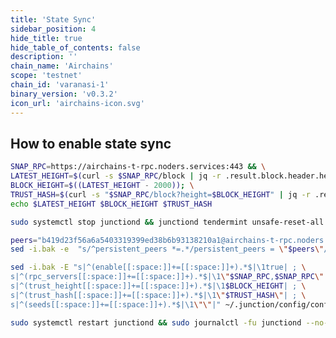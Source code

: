 ```yaml
---
title: 'State Sync'
sidebar_position: 4
hide_title: true
hide_table_of_contents: false
description: ''
chain_name: 'Airchains'
scope: 'testnet'
chain_id: 'varanasi-1'
binary_version: 'v0.3.2'
icon_url: 'airchains-icon.svg'
---
```



<PageTitle
  iconUrl="img/airchains-icon.svg"
  title="Airchains State Sync"
  chainId="varanasi-1"
  version="v0.3.2"
/>

## How to enable state sync

```bash
SNAP_RPC=https://airchains-t-rpc.noders.services:443 && \
LATEST_HEIGHT=$(curl -s $SNAP_RPC/block | jq -r .result.block.header.height); \
BLOCK_HEIGHT=$((LATEST_HEIGHT - 2000)); \
TRUST_HASH=$(curl -s "$SNAP_RPC/block?height=$BLOCK_HEIGHT" | jq -r .result.block_id.hash) && \
echo $LATEST_HEIGHT $BLOCK_HEIGHT $TRUST_HASH
```

```bash
sudo systemctl stop junctiond && junctiond tendermint unsafe-reset-all --home ~/.junction --keep-addr-book
```

```bash
peers="b419d23f56a6a5403319399ed38b6b93138210a1@airchains-t-rpc.noders.services:26756"
sed -i.bak -e  "s/^persistent_peers *=.*/persistent_peers = \"$peers\"/" ~/.junction/config/config.toml
```

```bash
sed -i.bak -E "s|^(enable[[:space:]]+=[[:space:]]+).*$|\1true| ; \
s|^(rpc_servers[[:space:]]+=[[:space:]]+).*$|\1\"$SNAP_RPC,$SNAP_RPC\"| ; \
s|^(trust_height[[:space:]]+=[[:space:]]+).*$|\1$BLOCK_HEIGHT| ; \
s|^(trust_hash[[:space:]]+=[[:space:]]+).*$|\1\"$TRUST_HASH\"| ; \
s|^(seeds[[:space:]]+=[[:space:]]+).*$|\1\"\"|" ~/.junction/config/config.toml
```

```bash
sudo systemctl restart junctiond && sudo journalctl -fu junctiond --no-hostname -o cat
```
